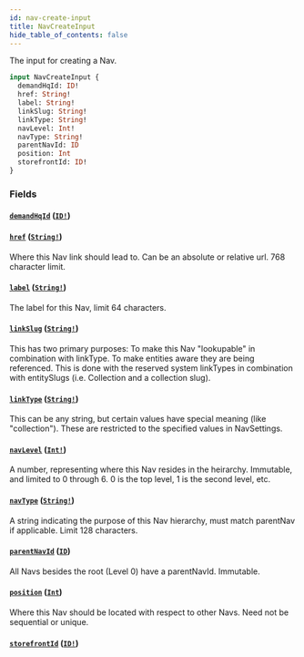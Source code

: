 ```yaml
---
id: nav-create-input
title: NavCreateInput
hide_table_of_contents: false
---
```



The input for creating a Nav.

```graphql
input NavCreateInput {
  demandHqId: ID!
  href: String!
  label: String!
  linkSlug: String!
  linkType: String!
  navLevel: Int!
  navType: String!
  parentNavId: ID
  position: Int
  storefrontId: ID!
}
```


### Fields

#### [`demandHqId`](#) ([`ID!`](/developers/demandhq-apis/demand-api/graphql/reference/scalars/id))




#### [`href`](#) ([`String!`](/developers/demandhq-apis/demand-api/graphql/reference/scalars/string))

Where this Nav link should lead to. Can be an absolute or relative url. 768 character limit.


#### [`label`](#) ([`String!`](/developers/demandhq-apis/demand-api/graphql/reference/scalars/string))

The label for this Nav, limit 64 characters.


#### [`linkSlug`](#) ([`String!`](/developers/demandhq-apis/demand-api/graphql/reference/scalars/string))

This has two primary purposes:
To make this Nav "lookupable" in combination with linkType.
To make entities aware they are being referenced. This is done with the
reserved system linkTypes in combination with entitySlugs (i.e. Collection and
a collection slug).


#### [`linkType`](#) ([`String!`](/developers/demandhq-apis/demand-api/graphql/reference/scalars/string))

This can be any string, but certain values have special meaning (like "collection").
These are restricted to the specified values in NavSettings.


#### [`navLevel`](#) ([`Int!`](/developers/demandhq-apis/demand-api/graphql/reference/scalars/int))

A number, representing where this Nav resides in the heirarchy. Immutable, and
limited to 0 through 6. 0 is the top level, 1 is the second level, etc.


#### [`navType`](#) ([`String!`](/developers/demandhq-apis/demand-api/graphql/reference/scalars/string))

A string indicating the purpose of this Nav hierarchy, must match parentNav if applicable. Limit 128 characters.


#### [`parentNavId`](#) ([`ID`](/developers/demandhq-apis/demand-api/graphql/reference/scalars/id))

All Navs besides the root (Level 0) have a parentNavId. Immutable.


#### [`position`](#) ([`Int`](/developers/demandhq-apis/demand-api/graphql/reference/scalars/int))

Where this Nav should be located with respect to other Navs. Need not be sequential or unique.


#### [`storefrontId`](#) ([`ID!`](/developers/demandhq-apis/demand-api/graphql/reference/scalars/id))






